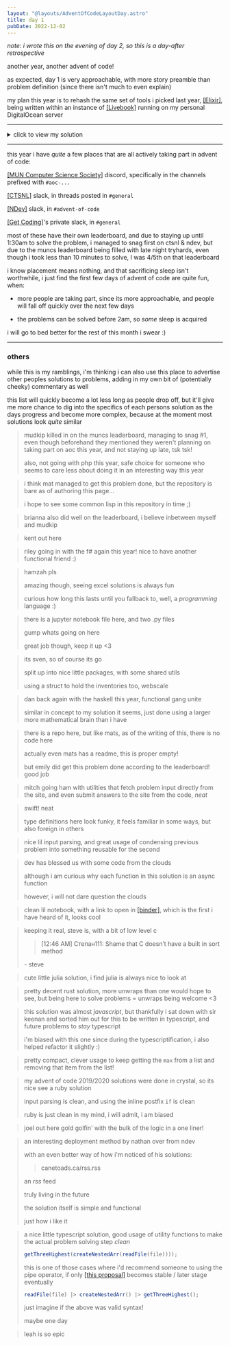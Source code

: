 ```yaml
---
layout: "@layouts/AdventOfCodeLayoutDay.astro"
title: day 1
pubDate: 2022-12-02
---
```



_note: i wrote this on the evening of day 2, so this is a day-after retrospective_

another year, another advent of code!

as expected, day 1 is very approachable, with more story preamble than problem definition (since there isn't much to even explain)

my plan this year is to rehash the same set of tools i picked last year, [[Elixir]](https://elixir-lang.org/), being written within an instance of [[Livebook]](https://livebook.dev/) running on my personal DigitalOcean server

---

<details>
<summary>click to view my solution</summary>

<br />

given the sample input:

```
1000
2000
3000

4000

5000
6000

7000
8000
9000

10000
```

assuming `input` is the above as one big string,

```elixir
input =
  input
  |> String.trim()
  |> String.split("\n\n")
  |> Enum.map(fn elf ->
    elf |> String.split("\n") |> Enum.map(&String.to_integer/1)
  end)
```

split the string on `\n\n`, causing each group to be its own chunk,
and since that chunk is still a compact string, split it again by `\n`, and map
each value to an integer

```elixir
[
    [1000, 2000, 3000],
    [4000],
    [5000, 6000],
    [7000, 8000, 9000],
    [10000]
]
```

this leaves us with the following list of lists

```elixir
elfs = input |> Enum.map(&Enum.sum/1) |> Enum.sort(&(&1 >= &2))
```

i then sum each list within this list of lists, and sort this new list of just sums in descending order

```elixir
[24000, 11000, 10000, 6000, 4000]
```

which leaves me with this list

### part 1

```elixir
Enum.at(elfs, 0) # -> 24000
```

plucking the first element of this list gives me the elf with the most calories

### part 2

```elixir
elfs |> Enum.take(3) |> Enum.sum() # -> 45000
```

and, plucking the top 3, and then summing this list of 3 items, give us the combined calories

the full solution can be found [[here]](https://github.com/jackharrhy/advent2022/blob/main/day1.livemd)

<br />

</details>

---

this year i have _quite_ a few places that are all actively taking part in advent of code:

[[MUN Computer Science Society]](https://muncompsci.ca/) discord, specifically in the channels prefixed with `#aoc-...`

[[CTSNL]](https://ctsnl.ca/) slack, in threads posted in `#general`

[[NDev]](https://www.meetup.com/ndevmeetup/) slack, in `#advent-of-code`

[[Get Coding]](https://www.getcoding.ca/)'s private slack, in `#general`

most of these have their own leaderboard, and due to staying up until 1:30am to solve the problem, i managed to snag first on ctsnl & ndev, but due to the muncs leaderboard being filled with late night tryhards, even though i took less than 10 minutes to solve, I was 4/5th on that leaderboard

i know placement means nothing, and that sacrificing sleep isn't worthwhile, i just find the first few days of advent of code are quite fun, when:

- more people are taking part, since its more approachable, and people will fall off quickly over the next few days

- the problems can be solved before 2am, so _some_ sleep is acquired

i will go to bed better for the rest of this month i swear :)

---

### others

while this is my ramblings, i'm thinking i can also use this place to advertise other peoples solutions to problems, adding in my own bit of (potentially cheeky) commentary as well

this list will quickly become a lot less long as people drop off, but it'll give me more chance to dig into the specifics of each persons solution as the days progress and become more complex, because at the moment most solutions look _quite_ similar

<Other person="mudkip" day="1" />

> mudkip killed in on the muncs leaderboard, managing to snag #1, even though beforehand they mentioned they weren't planning on taking part on aoc this year, and not staying up late, tsk tsk!
>
> also, not going with php this year, safe choice for someone who seems to care less about doing it in an interesting way this year

<Other person="mat" day="1" />

> i think mat managed to get this problem done, but the repository is bare as of authoring this page...
>
> i hope to see some common lisp in this repository in time ;)

<Other person="brianna" day="1" />

> brianna also did well on the leaderboard, i believe inbetween myself and mudkip

<Other person="kent" day="1" />

> kent out here

<Other person="riley" day="1" />

> riley going in with the f# again this year! nice to have another functional friend :)

<Other person="hamzah" day="1" />

> hamzah pls
>
> amazing though, seeing excel solutions is always fun
>
> curious how long this lasts until you fallback to, well, a _programming_ language :)

<Other person="ethan" day="1" />

> there is a jupyter notebook file here, and two .py files
>
> gump whats going on here
>
> great job though, keep it up &lt;3

<Other person="sven" day="1" />

> its sven, so of course its go
>
> split up into nice little packages, with some shared utils
>
> using a struct to hold the inventories too, webscale

<Other person="daniel" day="1" />

> dan back again with the haskell this year, functional gang unite
>
> similar in concept to my solution it seems, just done using a larger more mathematical brain than i have

<Other person="emily" day="1" />

> there is a repo here, but like mats, as of the writing of this, there is no code here
>
> actually even mats has a readme, this is proper empty!
>
> but emily did get this problem done according to the leaderboard! good job

<Other person="mitch" day="1" />

> mitch going ham with utilities that fetch problem input directly from the site, and even submit answers to the site from the code, _neat_

<Other person="zach" day="1" />

> swift! neat
>
> type definitions here look funky, it feels familiar in some ways, but also foreign in others

<Other person="chad" day="1" />

> nice lil input parsing, and great usage of condensing previous problem into something reusable for the second

<Other person="devin" day="1" />

> dev has blessed us with some code from the clouds
>
> although i am curious why each function in this solution is an async function
>
> however, i will not dare question the clouds

<Other person="mathieu" day="1" />

> clean lil notebook, with a link to open in [[binder]](https://mybinder.org/), which is the first i have heard of it, looks cool

<Other person="steve" day="1" />

> keeping it real, steve is, with a bit of low level c
>
> > [12:46 AM] Степан111: Shame that C doesn’t have a built in sort method
>
> \- steve

<Other person="andrewHynes" day="1" />

> cute little julia solution, i find julia is always nice to look at

<Other person="eric" day="1" />

> pretty decent rust solution, more unwraps than one would hope to see, but being here to solve problems = unwraps being welcome &lt;3

<Other person="keenan" day="1" />

> this solution was almost _javascript_, but thankfully i sat down with sir keenan and sorted him out for this to be written in typescript, and future problems to _stay_ typescript
>
> i'm biased with this one since during the typescriptification, i also helped refactor it slightly :)

<Other person="cameron" day="1" />

> pretty compact, clever usage to keep getting the `max` from a list and removing that item from the list!

<Other person="ryan" day="1" />

> my advent of code 2019/2020 solutions were done in crystal, so its nice see a ruby solution
>
> input parsing is clean, and using the inline postfix `if` is clean
>
> ruby is just clean in my mind, i will admit, i am biased

<Other person="joel" day="1" />

> joel out here gold golfin' with the bulk of the logic in a one liner!

<Other person="nathan" day="1" />

> an interesting deployment method by nathan over from ndev
>
> with an even better way of how i'm noticed of his solutions:
>
> > canetoads.ca/rss.rss
>
> an _rss_ feed
>
> truly living in the future
>
> the solution itself is simple and functional
>
> just how i like it

<Other person="andrewReynolds" day="1" />

> a nice little typescript solution, good usage of utility functions to make the actual problem solving step _clean_
>
> ```js
> getThreeHighest(createNestedArr(readFile(file))));
> ```
>
> this is one of those cases where i'd recommend someone to using the pipe operator, if only [[this proposal]](https://github.com/tc39/proposal-pipeline-operator) becomes stable / later stage eventually
>
> ```js
> readFile(file) |> createNestedArr() |> getThreeHighest();
> ```
>
> just imagine if the above was valid syntax!
>
> maybe one day

<Other person="leah" day="1" />

> leah is so epic
